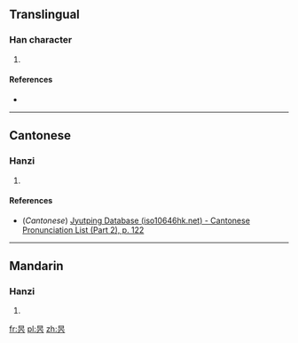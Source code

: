 ==Translingual==

===Han character===
{{Han char|rn=72|rad=日|as=04|sn=8|four=|canj=日卜金 (AYC)}}

# {{defn|Han|sort=日04}}

====References====
* {{Han ref|kx=0492.121|dkj=13788|hdz=21496.010|uh=6617|ud=26135}}

----

==Cantonese==

===Hanzi===
{{yue-hanzi|jyut=[[zak1]]|y=jak1}}

# {{defn|lang=yue|sort=日04}}

====References====
*(''Cantonese'') [http://www.iso10646hk.net/jp/document/download.jsp Jyutping Database (iso10646hk.net) - Cantonese Pronunciation List (Part 2), p. 122]

----

==Mandarin==

===Hanzi===
{{cmn-hanzi|pin=[[zè]] ([[ze4]])|wg=tse<sup>4</sup>}}

# {{defn|lang=cmn|sort=日04}}

[[fr:昗]]
[[pl:昗]]
[[zh:昗]]